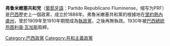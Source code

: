 '''弗鲁米嫩塞共和党'''（[[葡萄牙語|葡萄牙語]]：Partido Republicano Fluminense，缩写为PRF）是[[巴西|巴西]]歷史上一個政黨，成立於1888年。弗魯米嫩塞共和黨的根據地在[[里約熱內盧州|里約熱內盧州]]，曾於1909年至1910年期間成為[[執政黨|執政黨]]，之後再無執政。1930年被[[巴西總統|巴西總統]][[热图利奥·瓦加斯|热图利奥·瓦加斯]]取締。

{{Political party-stub}}
[[Category:巴西政黨|Category:巴西政黨]]
[[Category:共和主義政黨|Category:共和主義政黨]]